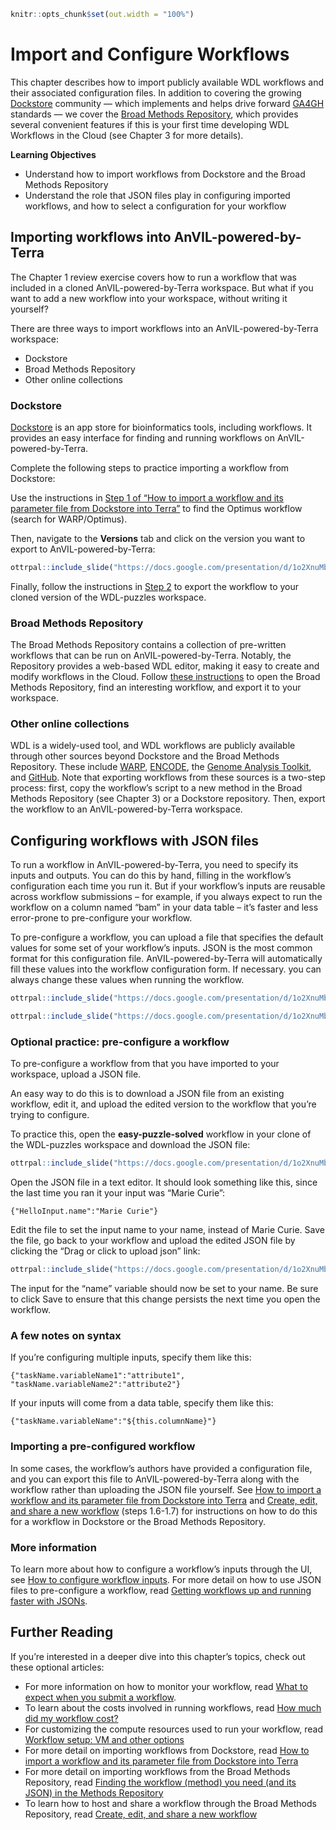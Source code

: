 ```r
knitr::opts_chunk$set(out.width = "100%")
```

# Import and Configure Workflows

This chapter describes how to import publicly available WDL workflows and their associated configuration files.
In addition to covering the growing [Dockstore](https://dockstore.org) community — which implements and helps drive forward [GA4GH](https://www.ga4gh.org) standards — we cover the [Broad Methods Repository](https://portal.firecloud.org/#methods), which provides several convenient features if this is your first time developing WDL Workflows in the Cloud (see Chapter 3 for more details).

**Learning Objectives**

- Understand how to import workflows from Dockstore and the Broad Methods Repository
- Understand the role that JSON files play in configuring imported workflows, and how to select a configuration for your workflow

## Importing workflows into AnVIL-powered-by-Terra

The Chapter 1 review exercise covers how to run a workflow that was included in a cloned AnVIL-powered-by-Terra workspace. But what if you want to add a new workflow into your workspace, without writing it yourself?

There are three ways to import workflows into an AnVIL-powered-by-Terra workspace:

- Dockstore
- Broad Methods Repository
- Other online collections

### Dockstore

[Dockstore](https://dockstore.org) is an app store for bioinformatics tools, including workflows. It provides an easy interface for finding and running workflows on AnVIL-powered-by-Terra. 

Complete the following steps to practice importing a workflow from Dockstore:

Use the instructions in [Step 1 of “How to import a workflow and its parameter file from Dockstore into Terra”](https://support.terra.bio/hc/en-us/articles/360038137292#heading-1) to find the Optimus workflow (search for WARP/Optimus).

Then, navigate to the **Versions** tab and click on the version you want to export to AnVIL-powered-by-Terra:

```r
ottrpal::include_slide("https://docs.google.com/presentation/d/1o2XnuMbqWVLf4XrsXolIQ7ulfnMlpJlrUxN0Y8aLIVQ/edit#slide=id.g24c8ed805a1_1_5")
```

Finally, follow the instructions in [Step 2](https://support.terra.bio/hc/en-us/articles/360038137292#heading-2) to export the workflow to your cloned version of the WDL-puzzles workspace.

### Broad Methods Repository

The Broad Methods Repository contains a collection of pre-written workflows that can be run on AnVIL-powered-by-Terra. Notably, the Repository provides a web-based WDL editor, making it easy to create and modify workflows in the Cloud. Follow [these instructions](https://support.terra.bio/hc/en-us/articles/360025674392-Finding-the-workflow-method-you-need-and-its-JSON-in-the-Methods-Repository) to open the Broad Methods Repository, find an interesting workflow, and export it to your workspace. 

### Other online collections

WDL is a widely-used tool, and WDL workflows are publicly available through other sources beyond Dockstore and the Broad Methods Repository. These include [WARP](https://broadinstitute.github.io/warp), [ENCODE](https://www.encodeproject.org/pipelines), the [Genome Analysis Toolkit](https://gatk.broadinstitute.org/hc/en-us), and [GitHub](https://github.com). Note that exporting workflows from these sources is a two-step process: first, copy the workflow’s script to a new method in the Broad Methods Repository (see Chapter 3) or a Dockstore repository. Then, export the workflow to an AnVIL-powered-by-Terra workspace.

## Configuring workflows with JSON files

To run a workflow in AnVIL-powered-by-Terra, you need to specify its inputs and outputs. You can do this by hand, filling in the workflow’s configuration each time you run it. But if your workflow’s inputs are reusable across workflow submissions – for example, if you always expect to run the workflow on a column named "bam" in your data table – it’s faster and less error-prone to pre-configure your workflow. 

To pre-configure a workflow, you can upload a file that specifies the default values for some set of your workflow’s inputs. JSON is the most common format for this configuration file. AnVIL-powered-by-Terra will automatically fill these values into the workflow configuration form. If necessary. you can always change these values when running the workflow. 

```r
ottrpal::include_slide("https://docs.google.com/presentation/d/1o2XnuMbqWVLf4XrsXolIQ7ulfnMlpJlrUxN0Y8aLIVQ/edit#slide=id.g24c8ed805a1_1_12")
```

```r
ottrpal::include_slide("https://docs.google.com/presentation/d/1o2XnuMbqWVLf4XrsXolIQ7ulfnMlpJlrUxN0Y8aLIVQ/edit#slide=id.g24c8ed805a1_1_18")
```

### Optional practice: pre-configure a workflow

To pre-configure a workflow from that you have imported to your workspace, upload a JSON file.

An easy way to do this is to download a JSON file from an existing workflow, edit it, and upload the edited version to the workflow that you’re trying to configure.

To practice this, open the **easy-puzzle-solved** workflow in your clone of the WDL-puzzles workspace and download the JSON file:

```r
ottrpal::include_slide("https://docs.google.com/presentation/d/1o2XnuMbqWVLf4XrsXolIQ7ulfnMlpJlrUxN0Y8aLIVQ/edit#slide=id.g24c8ed805a1_1_24")
```

Open the JSON file in a text editor. It should look something like this, since the last time you ran it your input was “Marie Curie”:

```
{"HelloInput.name":"Marie Curie"}
```

Edit the file to set the input name to your name, instead of Marie Curie. Save the file, go back to your workflow and upload the edited JSON file by clicking the “Drag or click to upload json” link:

```r
ottrpal::include_slide("https://docs.google.com/presentation/d/1o2XnuMbqWVLf4XrsXolIQ7ulfnMlpJlrUxN0Y8aLIVQ/edit#slide=id.g24c8ed805a1_1_30")
```

The input for the “name” variable should now be set to your name. Be sure to click Save to ensure that this change persists the next time you open the workflow.

### A few notes on syntax

If you’re configuring multiple inputs, specify them like this:

```
{"taskName.variableName1":"attribute1", "taskName.variableName2":"attribute2"}
```

If your inputs will come from a data table, specify them like this:

```
{"taskName.variableName":"${this.columnName}"}
```

### Importing a pre-configured workflow

In some cases, the workflow’s authors have provided a configuration file, and you can export this file to AnVIL-powered-by-Terra along with the workflow rather than uploading the JSON file yourself. See [How to import a workflow and its parameter file from Dockstore into Terra](https://support.terra.bio/hc/en-us/articles/360038137292) and [Create, edit, and share a new workflow](https://support.terra.bio/hc/en-us/articles/360031366091) (steps 1.6-1.7) for instructions on how to do this for a workflow in Dockstore or the Broad Methods Repository.

### More information

To learn more about how to configure a workflow’s inputs through the UI, see [How to configure workflow inputs](https://support.terra.bio/hc/en-us/articles/4415971884827). For more detail on how to use JSON files to pre-configure a workflow, read [Getting workflows up and running faster with JSONs](https://support.terra.bio/hc/en-us/articles/360027735471).

## Further Reading

If you’re interested in a deeper dive into this chapter’s topics, check out these optional articles:

- For more information on how to monitor your workflow, read [What to expect when you submit a workflow](https://support.terra.bio/hc/en-us/articles/7093972754971).
- To learn about the costs involved in running workflows, read [How much did my workflow cost?](https://support.terra.bio/hc/en-us/articles/360037862771)
- For customizing the compute resources used to run your workflow, read [Workflow setup: VM and other options](https://support.terra.bio/hc/en-us/articles/360026521831)
- For more detail on importing workflows from Dockstore, read [How to import a workflow and its parameter file from Dockstore into Terra](https://support.terra.bio/hc/en-us/articles/360038137292)
- For more detail on importing workflows from the Broad Methods Repository, read [Finding the workflow (method) you need (and its JSON) in the Methods Repository](https://support.terra.bio/hc/en-us/articles/360025674392)
- To learn how to host and share a workflow through the Broad Methods Repository, read [Create, edit, and share a new workflow](https://support.terra.bio/hc/en-us/articles/360031366091)
